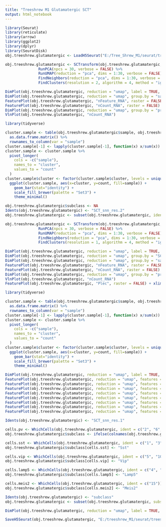 ```yaml
---
title: "Treeshrew M1 Glutamatergic SCT"
output: html_notebook
---
```


```r

library(Seurat)
library(reticulate)
library(arrow)
library(ggplot2)
library(dplyr)
library(SeuratDisk)
obj.treeshrew.glutamatergic <- LoadH5Seurat("E:/Tree_Shrew_M1/seurat/treeshrew_m1_glutamatergic_sct.h5seurat")

```


```r

obj.treeshrew.glutamatergic <- SCTransform(obj.treeshrew.glutamatergic, vst.flavor = "v2", verbose = FALSE) %>%
               RunPCA(npcs = 30, verbose = FALSE) %>%
               RunUMAP(reduction = "pca", dims = 1:30, verbose = FALSE) %>%
               FindNeighbors(reduction = "pca", dims = 1:30, verbose = FALSE) %>%
               FindClusters(resolution = 2, algorithm = 4, method = "igraph")

```


```r

DimPlot(obj.treeshrew.glutamatergic, reduction = "umap", label = TRUE, raster = FALSE) + NoLegend() + xlim(-18, 18) + ylim(-18, 18) + coord_equal()
DimPlot(obj.treeshrew.glutamatergic, reduction = "umap", group.by = "sample", raster = FALSE) + xlim(-18, 18) + ylim(-18, 18) + coord_equal()
FeaturePlot(obj.treeshrew.glutamatergic, "nFeature_RNA", raster = FALSE) + xlim(-18, 18) + ylim(-18, 18) + coord_equal()
FeaturePlot(obj.treeshrew.glutamatergic, "nCount_RNA", raster = FALSE) + xlim(-18, 18) + ylim(-18, 18) + coord_equal()
DimPlot(obj.treeshrew.glutamatergic, reduction = "umap", group.by = "predicted_doublets", raster = FALSE) + xlim(-18, 18) + ylim(-18, 18) + coord_equal()
VlnPlot(obj.treeshrew.glutamatergic, "nCount_RNA")

```


```r

library(tidyverse)

cluster.sample <- table(obj.treeshrew.glutamatergic$sample, obj.treeshrew.glutamatergic$SCT_snn_res.2) %>%
  as.data.frame.matrix() %>%
  rownames_to_column(var = "sample")
cluster.sample[-1] <- lapply(cluster.sample[-1], function(x) x/sum(x))
cluster.sample <- cluster.sample %>%
  pivot_longer(
    cols = -c("sample"),
    names_to = "cluster",
    values_to = "count"
  )
cluster.sample$cluster <- factor(cluster.sample$cluster, levels = unique(cluster.sample$cluster))
  ggplot(cluster.sample, aes(x=cluster, y=count, fill=sample)) +
    geom_bar(stat="identity") +
    scale_fill_brewer(palette = "Set3") +
    theme_minimal()

```


```r

obj.treeshrew.glutamatergic$subclass <- NA
Idents(obj.treeshrew.glutamatergic) <- "SCT_snn_res.2"
obj.treeshrew.glutamatergic <- subset(obj.treeshrew.glutamatergic, idents = c("1", "2", "4", "5", "11", "13", "16", "19", "23"), invert = TRUE)

```


```r

obj.treeshrew.glutamatergic <- SCTransform(obj.treeshrew.glutamatergic, vst.flavor = "v2", verbose = FALSE) %>%
               RunPCA(npcs = 30, verbose = FALSE) %>%
               RunUMAP(reduction = "pca", dims = 1:30, verbose = FALSE) %>%
               FindNeighbors(reduction = "pca", dims = 1:30, verbose = FALSE) %>%
               FindClusters(resolution = 1, algorithm = 4, method = "igraph")

```


```r

DimPlot(obj.treeshrew.glutamatergic, reduction = "umap", label = TRUE, raster = FALSE) + NoLegend() + xlim(-18, 18) + ylim(-18, 18) + coord_equal()
DimPlot(obj.treeshrew.glutamatergic, reduction = "umap", group.by = "SCT_snn_res.2", label = TRUE, raster = FALSE) + NoLegend() + xlim(-18, 18) + ylim(-18, 18) + coord_equal()
DimPlot(obj.treeshrew.glutamatergic, reduction = "umap", group.by = "sample", raster = FALSE) + xlim(-18, 18) + ylim(-18, 18) + coord_equal()
FeaturePlot(obj.treeshrew.glutamatergic, "nFeature_RNA", raster = FALSE) + xlim(-18, 18) + ylim(-18, 18) + coord_equal()
FeaturePlot(obj.treeshrew.glutamatergic, "nCount_RNA", raster = FALSE) + xlim(-18, 18) + ylim(-18, 18) + coord_equal()
DimPlot(obj.treeshrew.glutamatergic, reduction = "umap", group.by = "predicted_doublets", raster = FALSE) + xlim(-18, 18) + ylim(-18, 18) + coord_equal()
VlnPlot(obj.treeshrew.glutamatergic, "nCount_RNA")
FeaturePlot(obj.treeshrew.glutamatergic, "Plec", raster = FALSE) + xlim(-18, 18) + ylim(-18, 18) + coord_equal()

```


```r

library(tidyverse)

cluster.sample <- table(obj.treeshrew.glutamatergic$sample, obj.treeshrew.glutamatergic$SCT_snn_res.1) %>%
  as.data.frame.matrix() %>%
  rownames_to_column(var = "sample")
cluster.sample[-1] <- lapply(cluster.sample[-1], function(x) x/sum(x))
cluster.sample <- cluster.sample %>%
  pivot_longer(
    cols = -c("sample"),
    names_to = "cluster",
    values_to = "count"
  )
cluster.sample$cluster <- factor(cluster.sample$cluster, levels = unique(cluster.sample$cluster))
  ggplot(cluster.sample, aes(x=cluster, y=count, fill=sample)) +
    geom_bar(stat="identity") +
    scale_fill_brewer(palette = "Set3") +
    theme_minimal()

```


```r

DimPlot(obj.treeshrew.glutamatergic, reduction = "umap", label = TRUE, raster = FALSE) + NoLegend() + xlim(-18, 18) + ylim(-18, 18) + coord_equal()
FeaturePlot(obj.treeshrew.glutamatergic, reduction = "umap", features = c("Sst"), min.cutoff = 0) + xlim(-18, 18) + ylim(-18, 18) + coord_equal()
FeaturePlot(obj.treeshrew.glutamatergic, reduction = "umap", features = c("Pvalb"), min.cutoff = 0) + xlim(-18, 18) + ylim(-18, 18) + coord_equal()
FeaturePlot(obj.treeshrew.glutamatergic, reduction = "umap", features = c("Vip"), min.cutoff = 0) + xlim(-18, 18) + ylim(-18, 18) + coord_equal()
FeaturePlot(obj.treeshrew.glutamatergic, reduction = "umap", features = c("Lamp5"), min.cutoff = 0) + xlim(-18, 18) + ylim(-18, 18) + coord_equal()
FeaturePlot(obj.treeshrew.glutamatergic, reduction = "umap", features = c("Sncg"), min.cutoff = 0) + xlim(-18, 18) + ylim(-18, 18) + coord_equal()
FeaturePlot(obj.treeshrew.glutamatergic, reduction = "umap", features = c("Meis2"), min.cutoff = 0) + xlim(-18, 18) + ylim(-18, 18) + coord_equal()
FeaturePlot(obj.treeshrew.glutamatergic, reduction = "umap", features = c("Chodl"), min.cutoff = 0) + xlim(-18, 18) + ylim(-18, 18) + coord_equal()
FeaturePlot(obj.treeshrew.glutamatergic, reduction = "umap", features = c("Lhx6"), min.cutoff = 0) + xlim(-18, 18) + ylim(-18, 18) + coord_equal()

```


```r

Idents(obj.treeshrew.glutamatergic) <- "SCT_snn_res.1"

cells.pv <- WhichCells(obj.treeshrew.glutamatergic, ident = c("2", "6", "7", "8", "11", "12"))
obj.treeshrew.glutamatergic$subclass <- ifelse(colnames(obj.treeshrew.glutamatergic) %in% cells.pv, "Pvalb", "ambiguous")

cells.sst <- WhichCells(obj.treeshrew.glutamatergic, ident = c("1", "3", "9", "13", "16"))
obj.treeshrew.glutamatergic$subclass[cells.sst] <- "Sst"

cells.vip <- WhichCells(obj.treeshrew.glutamatergic, ident = c("5", "10", "14"))
obj.treeshrew.glutamatergic$subclass[cells.vip] <- "Vip"

cells.lamp5 <- WhichCells(obj.treeshrew.glutamatergic, ident = c("4", "17"))
obj.treeshrew.glutamatergic$subclass[cells.lamp5] <- "Lamp5"

cells.meis2 <- WhichCells(obj.treeshrew.glutamatergic, ident = c("15"))
obj.treeshrew.glutamatergic$subclass[cells.meis2] <- "Meis2"

Idents(obj.treeshrew.glutamatergic) <- "subclass"
obj.treeshrew.glutamatergic <- subset(obj.treeshrew.glutamatergic, subset = subclass != "ambiguous")

```


```r

DimPlot(obj.treeshrew.glutamatergic, reduction = "umap", label = TRUE, raster = FALSE) + NoLegend() + xlim(-18, 18) + ylim(-18, 18) + coord_equal()

```


```r

SaveH5Seurat(obj.treeshrew.glutamatergic, "E:/treeshrew_M1/seurat/treeshrew_m1_glutamatergic_sct.h5seurat", overwrite = TRUE, verbose = TRUE)

```

